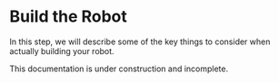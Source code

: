 
# Build the Robot

In this step, we will describe some of the key things to consider when actually building your robot.

<Callout type="warning" emoji="⚠️">
  This documentation is under construction and incomplete.
</Callout>
